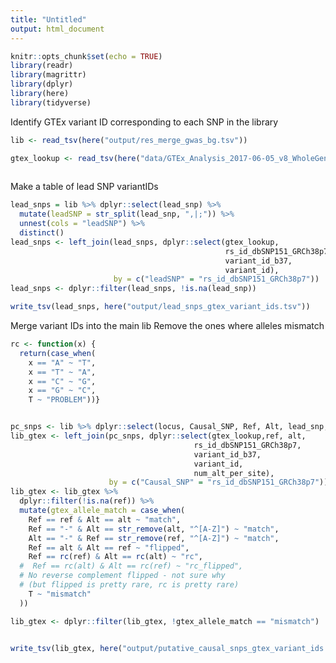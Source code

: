 ```yaml
---
title: "Untitled"
output: html_document
---
```


```r
knitr::opts_chunk$set(echo = TRUE)
library(readr)
library(magrittr)
library(dplyr)
library(here)
library(tidyverse)
```

Identify GTEx variant ID corresponding to each SNP in the library
```r
lib <- read_tsv(here("output/res_merge_gwas_bg.tsv"))

gtex_lookup <- read_tsv(here("data/GTEx_Analysis_2017-06-05_v8_WholeGenomeSeq_838Indiv_Analysis_Freeze.lookup_table.txt.gz"))
 

```
Make a table of lead SNP variantIDs
```r
lead_snps = lib %>% dplyr::select(lead_snp) %>%
  mutate(leadSNP = str_split(lead_snp, ",|;")) %>%
  unnest(cols = "leadSNP") %>%
  distinct()
lead_snps <- left_join(lead_snps, dplyr::select(gtex_lookup,
                                                rs_id_dbSNP151_GRCh38p7,
                                                variant_id_b37,
                                                variant_id),
                       by = c("leadSNP" = "rs_id_dbSNP151_GRCh38p7"))
lead_snps <- dplyr::filter(lead_snps, !is.na(lead_snp))                      

```

```r
write_tsv(lead_snps, here("output/lead_snps_gtex_variant_ids.tsv"))
```

Merge variant IDs into the main lib
Remove the ones where alleles mismatch
```r
rc <- function(x) {
  return(case_when(
    x == "A" ~ "T",
    x == "T" ~ "A",
    x == "C" ~ "G",
    x == "G" ~ "C",
    T ~ "PROBLEM"))}


pc_snps <- lib %>% dplyr::select(locus, Causal_SNP, Ref, Alt, lead_snp, disease)
lib_gtex <- left_join(pc_snps, dplyr::select(gtex_lookup,ref, alt,
                                         rs_id_dbSNP151_GRCh38p7,
                                         variant_id_b37,
                                         variant_id, 
                                         num_alt_per_site),
                      by = c("Causal_SNP" = "rs_id_dbSNP151_GRCh38p7"))
lib_gtex <- lib_gtex %>%
  dplyr::filter(!is.na(ref)) %>%
  mutate(gtex_allele_match = case_when(
    Ref == ref & Alt == alt ~ "match",
    Ref == "-" & Alt == str_remove(alt, "^[A-Z]") ~ "match",
    Alt == "-" & Ref == str_remove(ref, "^[A-Z]") ~ "match",
    Ref == alt & Alt == ref ~ "flipped",
    Ref == rc(ref) & Alt == rc(alt) ~ "rc",
  #  Ref == rc(alt) & Alt == rc(ref) ~ "rc_flipped",
  # No reverse complement flipped - not sure why 
  # (but flipped is pretty rare, rc is pretty rare)
    T ~ "mismatch"
  ))

lib_gtex <- dplyr::filter(lib_gtex, !gtex_allele_match == "mismatch")
         
```

```r
write_tsv(lib_gtex, here("output/putative_causal_snps_gtex_variant_ids.tsv"))
```

